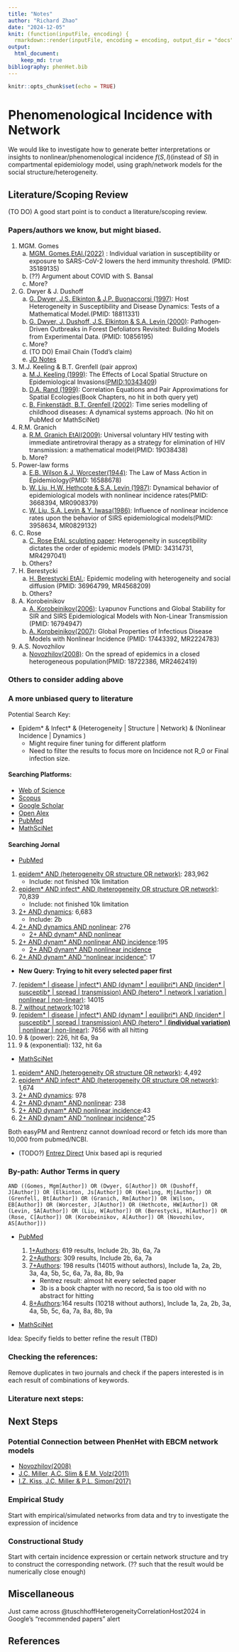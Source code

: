 ```yaml
---
title: "Notes"
author: "Richard Zhao"
date: "2024-12-05"
knit: (function(inputFile, encoding) {
  rmarkdown::render(inputFile, encoding = encoding, output_dir = "docs") })
output:
  html_document:
    keep_md: true
bibliography: phenHet.bib
---
```


```r
knitr::opts_chunk$set(echo = TRUE)
```

# Phenomenological Incidence with Network

We would like to investigate how to generate better interpretations or insights to nonlinear/phenomenological incidence $f(S,I)$(instead of $SI$) in compartmental epidemiology model, using graph/network models for the social structure/heterogeneity.

## Literature/Scoping Review

(TO DO) A good start point is to conduct a literature/scoping review.

### Papers/authors we know, but might biased.

1.  MGM. Gomes
    a.  [MGM. Gomes,EtAl.(2022)](https://doi.org/10.1016/j.jtbi.2022.111063) : Individual variation in susceptibility or exposure to SARS-CoV-2 lowers the herd immunity threshold. (PMID: 35189135)
    b.  (??) Argument about COVID with S. Bansal
    c.  More?
2.  G. Dwyer & J. Dushoff
    a.  [G. Dwyer, J.S. Elkinton & J.P. Buonaccorsi (1997)](https://doi.org/10.1086/286089): Host Heterogeneity in Susceptibility and Disease Dynamics: Tests of a Mathematical Model.(PMID: 18811331)
    b.  [G. Dwyer, J. Dushoff, J.S. Elkinton & S.A. Levin (2000)](https://doi.org/10.1086/303379): Pathogen‐Driven Outbreaks in Forest Defoliators Revisited: Building Models from Experimental Data. (PMID: 10856195)
    c.  More?
    d.  (TO DO) Email Chain (Todd's claim)
    e.  [JD Notes](http://dushoff.github.io/notebook/outputs/powerPhenHet.wt.math)
3.  M.J. Keeling & B.T. Grenfell (pair approx)
    a.  [M.J. Keeling (1999)](https://doi.org/10.1098/rspb.1999.0716): The Effects of Local Spatial Structure on Epidemiological Invasions(<PMID:10343409>)
    b.  [D.A. Rand (1999)](https://doi.org/10.1002/9781444311501.ch4): Correlation Equations and Pair Approximations for Spatial Ecologies(Book Chapters, no hit in both query yet)
    c.  [B. Finkenstädt, B.T. Grenfell (2002)](https://doi.org/10.1111/1467-9876.00187): Time series modelling of childhood diseases: A dynamical systems approach. (No hit on PubMed or MathSciNet)
4.  R.M. Granich
    a.  [R.M. Granich EtAl(2009)](https://doi.org/10.1016/S0140-6736(08)61697-9): Universal voluntary HIV testing with immediate antiretroviral therapy as a strategy for elimination of HIV transmission: a mathematical model(PMID: 19038438)
    b.  More?
5.  Power-law forms
    a.  [E.B. Wilson & J. Worcester(1944)](https://doi.org/10.1073/pnas.31.1.24): The Law of Mass Action in Epidemiology(PMID: 16588678)
    b.  [W. Liu, H.W. Hethcote & S.A. Levin (1987)](https://doi.org/10.1007/BF00277162): Dynamical behavior of epidemiological models with nonlinear incidence rates(PMID: 3668394, MR0908379)
    c.  [W. Liu, S.A. Levin & Y. Iwasa(1986)](https://doi.org/10.1007/BF00276956): Influence of nonlinear incidence rates upon the behavior of SIRS epidemiological models(PMID: 3958634, MR0829132)
6.  C. Rose
    a.  [C. Rose EtAl. sculpting paper](https://doi.org.libaccess.lib.mcmaster.ca/10.1016/j.jtbi.2021.110839): Heterogeneity in susceptibility dictates the order of epidemic models (PMID: 34314731, MR4297041)
    b.  Others?
7.  H. Berestycki
    a.  [H. Berestycki EtAl.](https://link.springer.com/article/10.1007/s00285-022-01861-w): Epidemic modeling with heterogeneity and social diffusion (PMID: 36964799, MR4568209)
    b.  Others?
8.  A. Korobeinikov
    a.  [A. Korobeinikov(2006)](https://link.springer.com/article/10.1007/s11538-005-9037-9): Lyapunov Functions and Global Stability for SIR and SIRS Epidemiological Models with Non-Linear Transmission (PMID: 16794947)
    b.  [A. Korobeinikov(2007)](https://link.springer.com/article/10.1007/s11538-007-9196-y): Global Properties of Infectious Disease Models with Nonlinear Incidence (PMID: 17443392, MR2224783)
9.  A.S. Novozhilov
    a.  [Novozhilov(2008)](https://www.sciencedirect.com/science/article/pii/S0025556408001211?via%3Dihub): On the spread of epidemics in a closed heterogeneous population(PMID: 18722386, MR2462419)

### Others to consider adding above

### A more unbiased query to literature

Potential Search Key:

-   Epidem\* & Infect\* & (Heterogeneity \| Structure \| Network) & (Nonlinear Incidence \| Dynamics )
    -   Might require finer tuning for different platform
    -   Need to filter the results to focus more on Incidence not R_0 or Final infection size.

#### Searching Platforms:

-   [Web of Science](https://www-webofscience-com.libaccess.lib.mcmaster.ca/wos/alldb/basic-search)
-   [Scopus](https://www.scopus.com/search/form.uri?display=basic#basic)
-   [Google Scholar](https://scholar.google.com/?hl=en&as_sdt=0,5)
-   [Open Alex](https://openalex.org/)
-   [PubMed](https://pubmed.ncbi.nlm.nih.gov/)
-   [MathSciNet](https://mathscinet.ams.org/mathscinet/publications-search)

#### Searching Jornal

-   [PubMed](https://pubmed.ncbi.nlm.nih.gov/)

1.  [epidem\* AND (heterogeneity OR structure OR network)](https://pubmed.ncbi.nlm.nih.gov/?term=epidem*+AND+%28heterogeneity+OR+structure+OR+network%29): 283,962
    -   Include: not finished 10k limitation
2.  [epidem\* AND infect\* AND (heterogeneity OR structure OR network)](https://pubmed.ncbi.nlm.nih.gov/?term=epidem*+AND+infect*+AND+%28heterogeneity+OR+structure+OR+network%29): 70,839
    -   Include: not finished 10k limitation
3.  [2+ AND dynamics](https://pubmed.ncbi.nlm.nih.gov/?term=epidem*+AND+infect*+AND+%28heterogeneity+OR+structure+OR+network%29+AND+dynamics): 6,683
    -   Include: 2b
4.  [2+ AND dynamics AND nonlinear](https://pubmed.ncbi.nlm.nih.gov/?term=epidem*+AND+infect*+AND+%28heterogeneity+OR+structure+OR+network%29+AND+dynamics+AND+nonlinear): 276
    -   [2+ AND dynam\* AND nonlinear](https://pubmed.ncbi.nlm.nih.gov/?term=epidem*+AND+infect*+AND+%28heterogeneity+OR+structure+OR+network%29+AND+dynam*+AND+nonlinear)
5.  [2+ AND dynam\* AND nonlinear AND incidence](https://pubmed.ncbi.nlm.nih.gov/?term=epidem*+AND+infect*+AND+%28heterogeneity+OR+structure+OR+network%29+AND+dynam*+AND+nonlinear+AND+incidence):195
    -   [2+ AND dynam\* AND nonlinear incidence](https://pubmed.ncbi.nlm.nih.gov/?term=epidem%2A+AND+infect%2A+AND+%28heterogeneity+OR+structure+OR+network%29+AND+dynam%2A+AND+nonlinear+incidence&sort=relevance)
6.  [2+ AND dynam\* AND "nonlinear incidence"](https://pubmed.ncbi.nlm.nih.gov/?term=epidem*+AND+infect*+AND+%28heterogeneity+OR+structure+OR+network%29+AND+dynam*+AND+%22nonlinear+incidence%22): 17

-   **New Query: Trying to hit every selected paper first**

7.  [(epidem\* \| disease \| infect\*) AND (dynam\* \| equilibri\*) AND (inciden\* \| susceptib\* \| spread \| transmission) AND (hetero\* \| network \| variation \| nonlinear \| non-linear)](https://pubmed.ncbi.nlm.nih.gov/?term=%28epidem*+%7C+disease+%7C+infect*%29+AND+%28dynam*+%7C+equilibri*%29+AND+%28inciden*+%7C+susceptib*+%7C+spread+%7C+transmission%29+AND+%28hetero*+%7C+network+%7C+variation+%7C+nonlinear+%7C+non-linear%29%22&size=200): 14015
8.  [7 without network](https://pubmed.ncbi.nlm.nih.gov/?term=%28epidem*+OR+disease+OR+infect*%29+AND+%28dynam*+OR+equilibri*%29+AND+%28inciden*+OR+susceptib*+OR+spread+OR+transmission%29+AND+%28hetero*+OR+variation+OR+nonlinear+OR+non-linear%29&size=200):10218
9.  [(epidem\* \| disease \| infect\*) AND (dynam\* \| equilibri\*) AND (inciden\* \| susceptib\* \| spread \| transmission) AND (hetero\* \| **(individual variation)** \| nonlinear \| non-linear)](https://pubmed.ncbi.nlm.nih.gov/?term=%28epidem*+OR+disease+OR+infect*%29+AND+%28dynam*+OR+equilibri*%29+AND+%28inciden*+OR+susceptib*+OR+spread+OR+transmission%29+AND+%28hetero*+OR+%28individual+variation%29+OR+nonlinear+OR+non-linear%29&size=200): 7656 with all hitting
10. 9 & (power): 226, hit 6a, 9a
11. 9 & (exponential): 132, hit 6a

-   [MathSciNet](https://mathscinet.ams.org/mathscinet/publications-search)

1.  [epidem\* AND (heterogeneity OR structure OR network)](https://mathscinet.ams.org/mathscinet/publications-search?query=epidem%2a%20AND%20%28heterogeneity%20OR%20structure%20OR%20network%29&page=1&size=20&sort=newest&facets=): 4,492
2.  [epidem\* AND infect\* AND (heterogeneity OR structure OR network)](https://mathscinet.ams.org/mathscinet/publications-search?query=epidem%2a%20AND%20infect%2a%20AND%20%28heterogeneity%20OR%20structure%20OR%20network%29&page=1&size=20&sort=newest&facets=): 1,674
3.  [2+ AND dynamics](https://mathscinet.ams.org/mathscinet/publications-search?query=epidem%2a%20AND%20infect%2a%20AND%20%28heterogeneity%20OR%20structure%20OR%20network%29%20AND%20dynamics&page=1&size=20&sort=newest&facets=): 978
4.  [2+ AND dynam\* AND nonlinear](https://mathscinet.ams.org/mathscinet/publications-search?query=epidem%2a%20AND%20infect%2a%20AND%20%28heterogeneity%20OR%20structure%20OR%20network%29%20AND%20dynam%2a%20AND%20nonlinear&page=1&size=20&sort=newest&facets=): 238
5.  [2+ AND dynam\* AND nonlinear incidence](https://mathscinet.ams.org/mathscinet/publications-search?query=epidem%2a%20AND%20infect%2a%20AND%20%28heterogeneity%20OR%20structure%20OR%20network%29%20AND%20dynam%2a%20AND%20nonlinear%20incidence&page=1&size=20&sort=newest&facets=):43
6.  [2+ AND dynam\* AND "nonlinear incidence"](https://mathscinet.ams.org/mathscinet/publications-search?query=epidem%2a%20AND%20infect%2a%20AND%20%28heterogeneity%20OR%20structure%20OR%20network%29%20AND%20dynam%2a%20AND%20%22nonlinear%20incidence%22&page=2&size=20&sort=newest&facets=):25

Both easyPM and Rentrenz cannot download record or fetch ids more than 10,000 from pubmed/NCBI.

-   (TODO?) [Entrez Direct](https://www.ncbi.nlm.nih.gov/books/NBK179288/) Unix based api is requried

### By-path: Author Terms in query

```         
AND ((Gomes, Mgm[Author]) OR (Dwyer, G[Author]) OR (Dushoff, J[Author]) OR (Elkinton, Js[Author]) OR (Keeling, Mj[Author]) OR (Grenfell, Bt[Author]) OR (Granich, Rm[Author]) OR (Wilson, EB[Author]) OR (Worcester, J[Author]) OR (Hethcote, HW[Author]) OR (Levin, SA[Author]) OR (Liu, W[Author]) OR (Berestycki, H[Author]) OR (Rose, C[Author]) OR (Korobeinikov, A[Author]) OR (Novozhilov, AS[Author]))
```

-   [PubMed](https://pubmed.ncbi.nlm.nih.gov/)

    1.  [1+Authors](https://pubmed.ncbi.nlm.nih.gov/?term=epidem*+AND+%28heterogeneity+OR+structure+OR+network%29+AND+%28Gomes%2C+Mgm%5BAuthor%5D+OR+Dwyer%2C+G%5BAuthor%5D+OR+Dushoff%2C+J%5BAuthor%5D+OR+Keeling+MJ%5BAuthor%5D+OR+Grenfell%2C+Bt%5BAuthor%5D+OR+Granich%2C+Rm%5BAuthor%5D+OR+Wilson+EB%5BAuthor%5D+OR+Worcester+J%5BAuthor%5D+OR+Hethcote+HW%5BAuthor%5D+OR+Levin+SA%5BAuthor%5D+OR+Liu%2C+W%5BAuthor%5D%29&sort=): 619 results, Include 2b, 3b, 6a, 7a
    2.  [2+Authors](https://pubmed.ncbi.nlm.nih.gov/?term=epidem*+AND+infect*+AND+%28heterogeneity+OR+structure+OR+network%29+AND+%28Gomes%2C+Mgm%5BAuthor%5D+OR+Dwyer%2C+G%5BAuthor%5D+OR+Dushoff%2C+J%5BAuthor%5D+OR+Keeling+MJ%5BAuthor%5D+OR+Grenfell%2C+Bt%5BAuthor%5D+OR+Granich%2C+Rm%5BAuthor%5D+OR+Wilson+EB%5BAuthor%5D+OR+Worcester+J%5BAuthor%5D+OR+Hethcote+HW%5BAuthor%5D+OR+Levin+SA%5BAuthor%5D+OR+Liu%2C+W%5BAuthor%5D%29&sort=): 309 results, Include 2b, 6a, 7a
    3.  [7+Authors](https://pubmed.ncbi.nlm.nih.gov/?term=%28epidem*+%7C+disease+%7C+infect*%29+AND+%28dynam*+%7C+equilibri*%29+AND+%28inciden*+%7C+susceptib*+%7C+spread+%7C+transmission%29+AND+%28hetero*+%7C+network+%7C+variation+%7C+nonlinear+%7C+non-linear%29+AND+%28%28Gomes%2C+Mgm%5BAuthor%5D%29+OR+%28Dwyer%2C+G%5BAuthor%5D%29+OR+%28Dushoff%2C+J%5BAuthor%5D%29+OR+%28Elkinton%2C+Js%5BAuthor%5D%29+OR+%28Keeling%2C+Mj%5BAuthor%5D%29+OR+%28Grenfell%2C+Bt%5BAuthor%5D%29+OR+%28Granich%2C+Rm%5BAuthor%5D%29+OR+%28Wilson%2C+EB%5BAuthor%5D%29+OR+%28Worcester%2C+J%5BAuthor%5D%29+OR+%28Hethcote%2C+HW%5BAuthor%5D%29+OR+%28Levin%2C+SA%5BAuthor%5D%29+OR+%28Liu%2C+W%5BAuthor%5D%29+OR+%28Berestycki%2C+H%5BAuthor%5D%29+OR+%28Rose%2C+C%5BAuthor%5D%29+OR+%28Korobeinikov%2C+A%5BAuthor%5D%29%29&sort=): 198 results (14015 without authors), Include 1a, 2a, 2b, 3a, 4a, 5b, 5c, 6a, 7a, 8a, 8b, 9a
        -   Rentrez result: almost hit every selected paper
        -   3b is a book chapter with no record, 5a is too old with no abstract for hitting
    4.  [8+Authors]():164 results (10218 without authors), Include 1a, 2a, 2b, 3a, 4a, 5b, 5c, 6a, 7a, 8a, 8b, 9a

-   [MathSciNet](https://mathscinet.ams.org/mathscinet/publications-search)

Idea: Specify fields to better refine the result (TBD)

### Checking the references:

Remove duplicates in two journals and check if the papers interested is in each result of combinations of keywords.

### Literature next steps:

## Next Steps

### Potential Connection between PhenHet with EBCM network models

- [Novozhilov(2008)](./refs/Novozhilov2008.pdf)
- [J.C. Miller, A.C. Slim & E.M. Volz(2011)](./refs/MillerSlimVolz2011.pdf)
- [I.Z. Kiss, J.C. Miller & P.L. Simon(2017)](./refs/KissMIllerSimon2017Book.pdf)

### Empirical Study

Start with empirical/simulated networks from data and try to investigate the expression of incidence

### Constructional Study

Start with certain incidence expression or certain network structure and try to construct the corresponding network. (?? such that the result would be numerically close enough)

## Miscellaneous

Just came across @tuschhoffHeterogeneityCorrelationHost2024 in Google's "recommended papers" alert

## References
